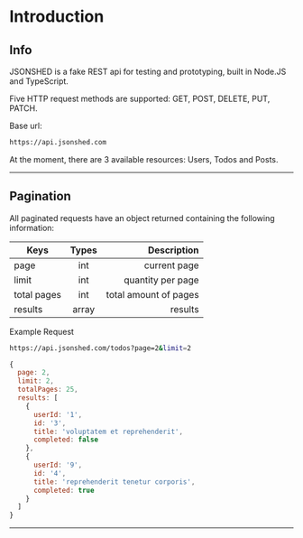 
<h1 id="introduction">Introduction</h1>

<Paragraph size={6} />

<h2 id="info">Info</h2>

<Paragraph />

JSONSHED is a fake REST api for testing and prototyping, built in Node.JS and TypeScript.

Five HTTP request methods are supported: GET, POST, DELETE, PUT, PATCH.

<ExampleTitle>

Base url:

</ExampleTitle>

<Example>

```bash
https://api.jsonshed.com
```

</Example>

<Paragraph />
At the moment, there are 3 available resources: Users, Todos and Posts.

<Paragraph size={6} />

---

<Paragraph size={6} />

<h2 id="pagination">Pagination</h2>

<Paragraph />

All paginated requests have an object returned containing the following information:

<Paragraph />

| Keys        | Types     | Description           |
| ------------|:---------:| ---------------------:|
| page        | int       | current page          |
| limit       | int       | quantity per page     |
| total pages | int       | total amount of pages |
| results     | array     | results               |

<ExampleTitle size={6}>

Example Request

</ExampleTitle>

<Example>

```bash
https://api.jsonshed.com/todos?page=2&limit=2
```

</Example>

<Example>

```jsx
{
  page: 2,
  limit: 2,
  totalPages: 25,
  results: [
    {
      userId: '1',
      id: '3',
      title: 'voluptatem et reprehenderit',
      completed: false
    },
    {
      userId: '9',
      id: '4',
      title: 'reprehenderit tenetur corporis',
      completed: true
    }
  ]
}
  ```

</Example>

<Paragraph size={6} />

---
